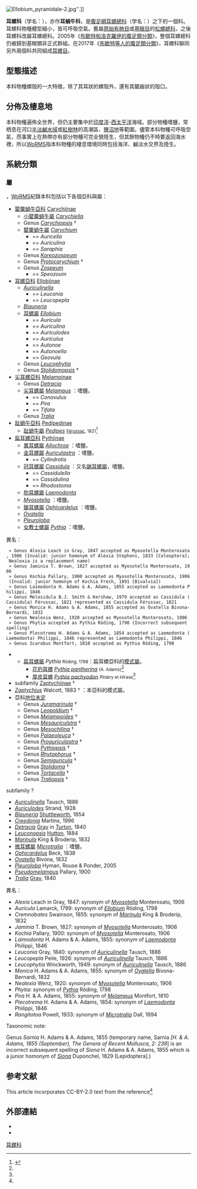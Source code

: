 {{Automatic taxobox
| image = Kuriirokomimi0903-1.jpg
| image_caption = A live but retracted individual of ''[[Laemodonta_siamensis|Laemodonta siamensis]]'' on a human hand. A partially torn [[epiphragm|epiphragm]] of dried mucus is visible in the [[Aperture_(mollusc)|aperture]] of the shell
| parent_authority = [[Ludwig_Karl_Georg_Pfeiffer|Pfeiffer]], 1854
| taxon = Ellobiidae
| authority = [[Ludwig_Karl_Georg_Pfeiffer|Pfeiffer]], 1854
| synonyms_ref= <ref name="WoRMS_198" />
| synonyms = Melampidae <small>Stimpson, 1851</small>
| diversity_ref = <ref name="Weigand 2013"/>
| diversity_link = #分類
| diversity = 約有250個有效物種
}}

[[File:Ellobium_pyramidale-2.jpg|thumb]]''.]]

'''耳螺科'''（学名：{{lang|la|Ellobiidae}}），亦作'''耳蝸牛科'''{{r|shelldoc_000124}}，是[[腹足綱|腹足綱]][[耳螺總科|耳螺總科]]（学名：{{lang|la|Ellobioidea}}）之下的一個科{{r|Bouchet 2005}}。耳螺科物種體型細小，皆可呼吸空氣。舊屬[[原始有肺目|原始有肺目]]或[[基眼目|基眼目]]的[[松螺總科|松螺總科]]{{r|shell_5549|Dayrat 2011}}，之後耳螺科改屬耳螺總科{{r|shelldoc_100070|page1=6}}。2005年《[[布歇特和洛克羅伊的腹足類分類_(2005年)|布歇特和洛克羅伊的腹足類分類]]》，整個耳螺總科仍被歸到基眼類非正式群組{{r|Bouchet 2005}}。在2017年《[[布歇特等人的腹足類分類_(2017年)#耳螺目|布歇特等人的腹足類分類]]》，耳螺科聯同另外兩個科共同組成[[耳螺目|耳螺目]]{{r|Bouchet 2017}}。

==型態描述==
本科物種螺殻的一大特徵，除了其耳狀的螺殻外，還有其鋸齒狀的殻口{{r|Beechey 2018}}。

==分佈及棲息地==
本科物種遍佈全世界，但仍主要集中於[[印度洋|印度洋]]-[[西太平洋|西太平洋]]海域{{r|Beechey 2018}}。部分物種嗜鹽，常栖息在河口[[半淡鹹水|半淡鹹水域]]{{r|shell_1870}}或[[紅樹林|紅樹林]]的高潮區、[[鹽沼|鹽沼地]]等範圍{{r|Beechey 2018}}。儘管本科物種可呼吸空氣，而事實上在熱帶亦有部分物種可完全營陸生，但其餘物種仍不時要返回海水裡{{r|Beechey 2018}}，所以[[WoRMS|WoRMS]]指本科物種的棲息環境同時包括海洋、鹹淡水交界及陸生{{r|WoRMS_198}}。

==系統分類==
===屬===
{{as of|2018|8|28}}，[[WoRMS|WoRMS]]紀錄本科包括以下各個亞科與屬{{r|WoRMS_198}}：
* [[罌粟蝸牛亞科|罌粟蝸牛亞科]] [[Carychiinae|Carychiinae]] {{small|Jeffreys, 1830}}
** [[小罌粟蝸牛屬|小罌粟蝸牛屬]] ''[[Carychiella|Carychiella]]'' {{small|Strauch, 1977}}
** Genus ''[[Carychiopsis|Carychiopsis]]'' {{small|Sandberger, 1872}} †
** [[罌粟蝸牛屬|罌粟蝸牛屬]] ''[[Carychium|Carychium]]'' {{small|O.F. Müller, 1773}}
*** == ''Auricella'' {{small|Jurine, 1817}}
*** == ''Auriculina'' {{small|Moquin-Tandon, 1856}}
*** == ''Saraphia'' {{small|Risso, 1826}}
** Genus ''[[Koreozospeum|Koreozospeum]]'' {{small|Jochum & Prozorova, 2015}}
** Genus ''[[Protocarychium|Protocarychium]]'' {{small|Pan, 1982}} †
** Genus ''[[Zospeum|Zospeum]]'' {{small|Bourguignat, 1856}}
*** == ''Speozoum'' {{small|Hamann, 1896}}
* [[耳螺亞科|耳螺亞科]] [[Ellobiinae|Ellobiinae]] {{small|L. Pfeiffer, 1854 (1822)}}
** ''[[Auriculinella|Auriculinella]]'' {{small|Tausch, 1886}}
*** == ''Leuconia'' {{small|Gray, 1840}}
*** == ''Leucopepla'' {{small|Peile, 1926}}
** ''[[Blauneria|Blauneria]]'' {{small|Shuttleworth, 1854}}
** [[耳螺屬|耳螺屬]] ''[[Ellobium|Ellobium]]'' {{small|[[Peter_Friedrich_Röding|Röding]], 1798}}
*** == ''Auricula'' {{small|Lamarck, 1799}}
*** == ''Auriculina'' {{small|Kobelt, 1898}}
*** == ''Auriculodes'' {{small|Strand, 1928}}
*** == ''Auriculus'' {{small|Montfort, 1810}}
*** == ''Autonoe'' {{small|Guppy, 1868}}
*** == ''Autonoella'' {{small|Wenz, 1947}}
*** == ''Geovula'' {{small|Swainson, 1840}}
** Genus ''[[Leucophytia|Leucophytia]]'' {{small|Winckworth, 1949}}
** Genus ''[[Stolidomopsis|Stolidomopsis]]'' {{small|Sandberger, 1875}} †
* [[尖耳螺亞科|尖耳螺亞科]] [[Melampinae|Melampinae]] {{small|Stimpson, 1851 (1850)}}
** Genus ''[[Detracia|Detracia]]'' {{small|Gray, 1840}}
** [[尖耳螺屬|尖耳螺屬]] ''[[Melampus|Melampus]]'' {{small|[[Pierre_Denys_de_Montfort|Montfort]], 1810}}：嗜鹽。
*** == ''Conovulus'' {{small|Lamarck, 1816}}
*** == ''Pira'' {{small|H. Adams & A. Adams, 1855}}
*** == ''Tifata'' {{small|H. Adams & A. Adams, 1855}}
** Genus ''[[Tralia|Tralia]]'' {{small|Gray, 1840}}
* [[趾蝸牛亞科|趾蝸牛亞科]] [[Pedipedinae|Pedipedinae]]
** [[趾蝸牛屬|趾蝸牛屬]] ''[[Pedipes|Pedipes]]'' <small>[[André_Étienne_d'Audebert_de_Férussac|Férussac]], 1821</small><ref>{{shelldoc_100070}}</ref>
* [[扁耳螺亞科|扁耳螺亞科]] [[Pythiinae|Pythiinae]] {{small|Odhner, 1925}}
** [[異耳螺屬|異耳螺屬]] ''[[Allochroa|Allochroa]]'' {{small|Ancey, 1887}}：嗜鹽。
** [[金耳螺屬|金耳螺屬]] ''[[Auriculastra|Auriculastra]]'' {{small|Martens, 1880}}：嗜鹽。
*** == ''Cylindrotis'' {{small|Möllendorff, 1895}}
** [[冠耳螺屬|冠耳螺屬]] ''[[Cassidula|Cassidula]]'' {{small|Férussac, 1821}}：又名[[鼬耳螺屬|鼬耳螺屬]]，嗜鹽。
*** == ''Cassidulella'' {{small|！Thiele, 1934}}
*** == ''Cassidulina'' {{small|Thiele, 1931}}
*** == ''Rhodostoma'' {{small|Swainson, 1840}}
** [[肋耳螺屬|肋耳螺屬]] ''[[Laemodonta|Laemodonta]]'' {{small|[[Rodolfo_Armando_Philippi|Philippi]], 1846}}
** ''[[Myosotella|Myosotella]]'' {{small|[[Tommaso_Allery_de_Maria_Monterosato|Monterosato]], 1906}}：嗜鹽。
** [[皺耳螺屬|皺耳螺屬]] ''[[Ophicardelus|Ophicardelus]]'' {{small|Beck, 1838}}：嗜鹽。
** ''[[Ovatella|Ovatella]]'' {{small|Bivona-Bernardi, 1832}}
** ''[[Pleuroloba|Pleuroloba]]'' {{small|Hyman, Rouse & Ponder, 2005}}
** [[女教士螺屬|女教士螺屬]] ''[[Pythia|Pythia]]'' {{small| Röding, 1798}}：嗜鹽。
;異名：
  » Genus Alexia Leach in Gray, 1847 accepted as Myosotella Monterosato, 1906 (Invalid: junior homonym of Alexia Stephens, 1833 [Coleoptera]; Nealexia is a replacement name)
  » Genus Jaminia T. Brown, 1827 accepted as Myosotella Monterosato, 1906
  » Genus Kochia Pallary, 1900 accepted as Myosotella Monterosato, 1906 (Invalid: junior homonym of Kochia Frech, 1891 [Bivalvia])
  » Genus Laimodonta H. Adams & A. Adams, 1855 accepted as Laemodonta Philippi, 1846
  » Genus Melosidula B.J. Smith & Kershaw, 1979 accepted as Cassidula (Cassidula) Férussac, 1821 represented as Cassidula Férussac, 1821
  » Genus Monica H. Adams & A. Adams, 1855 accepted as Ovatella Bivona-Bernardi, 1832
  » Genus Nealexia Wenz, 1920 accepted as Myosotella Monterosato, 1906
  » Genus Phytia accepted as Pythia Röding, 1798 (Incorrect subsequent spelling)
  » Genus Plecotrema H. Adams & A. Adams, 1854 accepted as Laemodonta (Laemodonta) Philippi, 1846 represented as Laemodonta Philippi, 1846
  » Genus Scarabus Montfort, 1810 accepted as Pythia Röding, 1798
** [[扁耳螺屬|扁耳螺屬]] ''Pythia'' <small>Röding, 1798</small>：扁耳螺亞科的[[模式屬|模式屬]]。
*** [[花豹耳螺|花豹耳螺]] ''[[Pythia_pantherina|Pythia pantherina]]'' <small>(A. Adams)</small><ref name=shelldoc_000008 />
*** [[厚皮耳螺|厚皮耳螺]] ''[[Pythia_pachyodon|Pythia pachyodon]]'' <small>Pilsbry et Hirase</small><ref name=shelldoc_000008 />
* subfamily [[Zaptychiinae|Zaptychiinae]] †
* ''[[Zaptychius|Zaptychius]]'' Walcott, 1883 † ：本亞科的模式屬。
* 亞科[[地位未定|地位未定]]
** Genus ''[[Juramarinula|Juramarinula]]'' {{small|Bandel, 1991}} †
** Genus ''[[Leopoldium|Leopoldium]]'' {{small|Bandel & Riedel, 1994}} †
** Genus ''[[Melampoides|Melampoides]]'' {{small|Yen, 1951}} †
** Genus ''[[Mesauriculstra|Mesauriculstra]]'' {{small|Yen, 1952}} †
** Genus ''[[Mesochilina|Mesochilina]]'' {{small|Yen, 1951}} †
** Genus ''[[Palaeoleuca|Palaeoleuca]]'' {{small|Wenz, 1922}} †
** Genus ''[[Proauriculastra|Proauriculastra]]'' {{small|Bandel, 1991}} †
** Genus ''[[Pythiopsis|Pythiopsis]]'' {{small|F. Sandberger, 1870}} †
** Genus ''[[Rhytophorus|Rhytophorus]]'' {{small|Meek, 1871}} †
** Genus ''[[Semiauricula|Semiauricula]]'' {{small|Cossmann, 1889}} †
** Genus ''[[Stolidoma|Stolidoma]]'' {{small|Deshayes, 1863}} †
** Genus ''[[Tortacella|Tortacella]]'' {{small|White, 1895}} †
** Genus ''[[Traliopsis|Traliopsis]]'' {{small|F. Sandberger, 1870}} †

subfamily ?
* ''[[Auriculinella|Auriculinella]]'' Tausch, 1886
* ''[[Auriculodes|Auriculodes]]'' Strand, 1928
* ''[[Blauneria|Blauneria]]'' [[Robert_James_Shuttleworth|Shuttleworth]], 1854
* ''[[Creedonia|Creedonia]]'' Martins, 1996
* ''[[Detracia|Detracia]]'' [[John_Edward_Gray|Gray]] in [[William_Turton|Turton]], 1840
* ''[[Leuconopsis|Leuconopsis]]'' [[Frederick_Wollaston_Hutton|Hutton]], 1884
* ''[[Marinula|Marinula]]'' King & Broderip, 1832
* [[微耳螺屬|微耳螺屬]] ''[[Microtralia|Microtralia]]'' {{small|[[W._H._Dall|Dall]], 1894}}：嗜鹽。
* ''[[Ophicardelus|Ophicardelus]]'' Beck, 1838
* ''[[Ovatella|Ovatella]]'' Bivona, 1832
* ''[[Pleuroloba|Pleuroloba]]'' Hyman, Rouse & Ponder, 2005
* ''[[Pseudomelampus|Pseudomelampus]]'' Pallary, 1900
* ''[[Tralia|Tralia]]'' [[John_Edward_Gray|Gray]], 1840
;異名：
* ''Alexia'' Leach in Gray, 1847: synonym of ''[[Myosotella|Myosotella]]'' Monterosato, 1906
* ''Auricula'' Lamarck, 1799: synonym of ''[[Ellobium|Ellobium]]'' Röding, 1798
* ''Cremnobates'' Swainson, 1855: synonym of ''[[Marinula|Marinula]]'' King & Broderip, 1832
* ''Jaminia'' T. Brown, 1827: synonym of ''[[Myosotella|Myosotella]]'' Monterosato, 1906
* ''Kochia'' Pallary, 1900: synonym of ''[[Myosotella|Myosotella]]'' Monterosato, 1906
* ''Laimodonta'' H. Adams & A. Adams, 1855: synonym of ''[[Laemodonta|Laemodonta]]'' Philippi, 1846
* ''Leuconia'' Gray, 1840: synonym of ''[[Auriculinella|Auriculinella]]'' Tausch, 1886
* ''Leucopepla'' Peile, 1926: synonym of ''[[Auriculinella|Auriculinella]]'' Tausch, 1886
* ''Leucophytia'' Winckworth, 1949: synonym of ''[[Auriculinella|Auriculinella]]'' Tausch, 1886
* ''Monica'' H. Adams & A. Adams, 1855: synonym of ''[[Ovatella|Ovatella]]'' Bivona-Bernardi, 1832
* ''Nealexia'' Wenz, 1920: synonym of ''[[Myosotella|Myosotella]]'' Monterosato, 1906
* ''Phytia'': synonym of ''[[Pythia_(gastropod)|Pythia]]'' Röding, 1798
* ''Pira'' H. & A. Adams, 1855: synonym of ''[[Melampus|Melampus]]'' Montfort, 1810
* ''Plecotrema'' H. Adams & A. Adams, 1854: synonym of ''[[Laemodonta|Laemodonta]]'' Philippi, 1846
* ''Rangitotoa'' Powell, 1933: synonym of ''[[Microtralia|Microtralia]]'' Dall, 1894
;Taxonomic note:
Genus ''Sarnia'' H. Adams & A. Adams, 1855 (temporary name, Sarnia ''[H. & A. Adams, 1855 (September), The Genera of Recent Mollusca, 2: 239''] is an incorrect subsequent spelling of ''Siona'' H. Adams & A. Adams, 1855 which is a junior homonym of ''[[Siona_(moth)|Siona]]'' Duponchel, 1829 [Lepidoptera].)

==参考文献==
This article incorporates CC-BY-2.0 text from the reference<ref name="Weigand 2013" />
{{Reflist |refs=
<ref name="Beechey 2018">{{cite book |last=Beechey |first=Des |chapter-url=https://seashellsofnsw.org.au/Ellobiidae/Pages/Ellobiidae_intro.htm |chapter=Family Ellobiidae: Air-breathing snails |title=The Seashells of New South Wales |edition=Release 25 |date=2018-06-10 |access-date=2018-08-28 |language=en |archive-date=2021-03-19 |archive-url=https://web.archive.org/web/20210319053723/http://seashellsofnsw.org.au/Ellobiidae/Pages/Ellobiidae_intro.htm |dead-url=no }}</ref>
<ref name="Bouchet 2005">{{Bouchet 2005}}</ref>
<ref name="Bouchet 2017">{{Bouchet 2017}}</ref>
<ref name="Dayrat 2011">{{cite journal
 |last1=Dayrat  |first1=B.
 |last2=Conrad  |first2=M.
 |last3=Balayan |first3=S.
 |last4=White   |first4=T. R.
 |last5=Albrecht|first5=C.
 |last6=Golding |first6=R.
 |last7=Gomes   |first7=S.
 |last8=Harasewych|first8=M. G.
 |last9=de Frias|first9=Martins A. M.
 |year=2011
 |title=Phylogenetic relationships and evolution of pulmonate gastropods (Mollusca): new insights from increased taxon sampling
 |journal=''[[Molecular_Phylogenetics_and_Evolution|Molecular Phylogenetics and Evolution]]''
 |volume=59 |pages=425-437
 |doi=10.1016/j.ympev.2011.02.014
 |access-date=2018-05-02 |language=en }}</ref>
<ref name="shell_1870">{{cite web |url=http://shell.sinica.edu.tw/chinese/shellbase_detail.php?science_no=1870 |title=国际贝库：小鼬耳螺 |publisher=台湾贝类资料库 |access-date=2009-08-11 |language=zh-hant |archive-date=2016-03-04 |archive-url=https://web.archive.org/web/20160304095259/http://shell.sinica.edu.tw/chinese/shellbase_detail.php?science_no=1870 |dead-url=no }}</ref>
<ref name=shell_5549>{{cite web
 |url=http://shell.sinica.edu.tw/chinese/shellbase_detail.php?science_no=5549
 |title=国际贝库：双鸟来螺
 |publisher=台湾贝类资料库
 |access-date=2018-05-02
 |language=zh-hant
 |archive-date=2016-03-04
 |archive-url=https://web.archive.org/web/20160304123628/http://shell.sinica.edu.tw/chinese/shellbase_detail.php?science_no=5549
 |dead-url=no
 }}</ref>
<ref name="shelldoc_000008">{{shelldoc_000008}}</ref>
<ref name="shelldoc_000124">{{shelldoc_000124}}</ref>
<ref name="shelldoc_100070">{{shelldoc_100070}}</ref>
<ref name="TaiBIF">{{cite web |url=http://taibif.tw/zh/catalogue_of_life/page/0013-d0b1-3a18-02fb-68ff-e7ba-7247-1434 |title=Ellobiidae 耳螺科 |publisher=[[台灣生物多樣性資訊入口網|台灣生物多樣性資訊入口網]] |access-date=2018-08-28 |language=zh-hant |archive-date=2018-08-28 |archive-url=https://web.archive.org/web/20180828204811/http://taibif.tw/zh/catalogue_of_life/page/0013-d0b1-3a18-02fb-68ff-e7ba-7247-1434 |dead-url=no }}</ref>
<ref name="Weigand 2013">Weigand A. M., Jochum A., Slapnik R., Schnitzler J., Zarza E. & Klussmann-Kolb A. (2013). "Evolution of microgastropods (Ellobioidea, Carychiidae): integrating taxonomic, phylogenetic and evolutionary hypotheses". ''[[BMC_Evolutionary_Biology|BMC Evolutionary Biology]]'' '''13''': 18. {{doi|10.1186/1471-2148-13-18}}.</ref>
<ref name="WoRMS_198">{{WoRMS |id=198
 |last=Bouchet |first=P. |authorlink=菲利普·布歇特
 |title=Ellobiidae L. Pfeiffer, 1854 (1822) |db=MolluscaBase
 |date=2013-08-07 |access-date=2017-06-20 }}</ref>
}}

==外部連結==
{{Commons category|Ellobiidae}}
* {{wikispecies-inline|Ellobiidae}}
* {{NCBI |id=69683 |title=Melampidae}}
{{Taxonbar}}
[[Category:耳螺科|]]